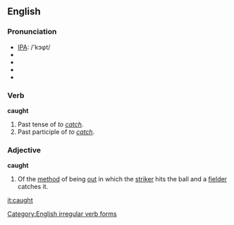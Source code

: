 ==English==

{{rank|struck|man's|write|651|caught|below|window|instead}}

===Pronunciation===
*[[w:IPA|IPA]]: /'kɔφt/
*{{audio|en-us-caught.ogg|Audio (US)}}
*{{audio|en-us-inlandnorth-caught.ogg|Audio (US-Inland North)}}
*{{audio|en-au-caught.ogg|Audio (Australia)}}
*{{audio|en-uk-caught.ogg|Audio (UK)}}

===Verb===
'''caught'''

# Past tense of ''to [[catch]]''.
# Past participle of ''to [[catch]]''.

===Adjective===
'''caught'''

# {{Cricket}} Of the [[method]] of being [[out]] in which the [[striker]] hits the ball and a [[fielder]] catches it.

[[Category:English irregular verb forms]]

[[it:caught]]